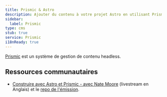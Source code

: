 ```yaml
---
title: Prismic & Astro
description: Ajouter du contenu à votre projet Astro en utilisant Prismic comme CMS
sidebar:
  label: Prismic
type: cms
stub: true
service: Prismic
i18nReady: true
---
```


[Prismic](https://prismic.io/) est un système de gestion de contenu headless.

## Ressources communautaires

- [Construire avec Astro et Prismic - avec Nate Moore](https://www.youtube.com/watch?v=qFUfuDSLdxM) (livestream en Anglais) et le [repo de l'émission](https://github.com/natemoo-re/miles-of-code).

